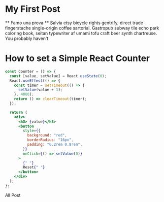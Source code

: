 
<div className='section mdx-section'>

# My First Post

** Famo una prova ** Salvia etsy bicycle rights gentrify,
direct trade fingerstache single-origin coffee sartorial. Gastropub subway
tile echo park coloring book, seitan typewriter af umami tofu craft beer synth chartreuse.
You probably haven't

<h1 title="true">How to set a Simple React Counter</h1>

```jsx
const Counter = () => {
  const [value, setValue] = React.useState(0);
  React.useEffect(() => {
    const timer = setTimeout(() => {
      setValue(value + 1);
    }, 4000);
    return () => clearTimeout(timer);
  });

  return (
    <div>
      <h3> {value}</h3>
      <button
        style={{
          background: "red",
          borderRadius: "16px",
          padding: "0.2rem 0.8rem",
        }}
        onClick={() => setValue(0)}
      >
        {" "}
        Reset{" "}
      </button>
    </div>
  );
};
```

<Example />

<Counter />

<MDXLink internalLink = 'true' url='/posts'> All Post </MDXLink>
</div>
